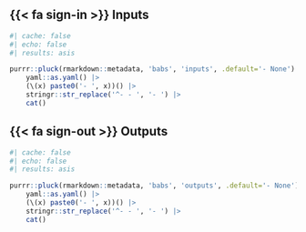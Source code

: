:::: {.column-margin}
::: {.callout-tip icon=false}
## {{< fa sign-in >}} Inputs &nbsp;

```r
#| cache: false
#| echo: false
#| results: asis

purrr::pluck(rmarkdown::metadata, 'babs', 'inputs', .default='- None') |>
	yaml::as.yaml() |>
	(\(x) paste0('- ', x))() |>
	stringr::str_replace('^- - ', '- ') |>
	cat()
```
:::
::: {.callout-tip icon=false}
## {{< fa sign-out >}} Outputs &nbsp;

```r
#| cache: false
#| echo: false
#| results: asis

purrr::pluck(rmarkdown::metadata, 'babs', 'outputs', .default='- None') |>
	yaml::as.yaml() |>
	(\(x) paste0('- ', x))() |>
	stringr::str_replace('^- - ', '- ') |>
	cat()
```

:::
::::
